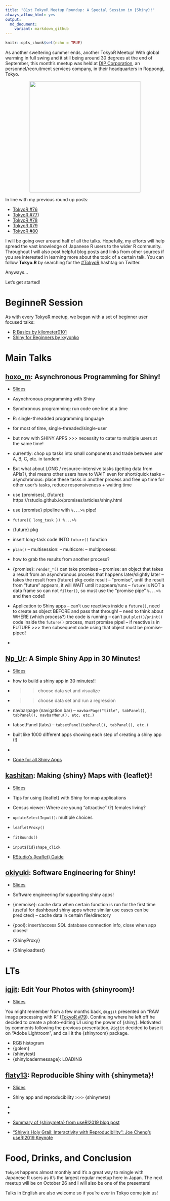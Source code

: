```yaml
---
title: "81st TokyoR Meetup Roundup: A Special Session in {Shiny}!"
always_allow_html: yes
output: 
  md_document:
    variant: markdown_github
---
```


```r
knitr::opts_chunk$set(echo = TRUE)
```

As another sweltering summer ends, another TokyoR Meetup! With global warming in full swing and it still being around 30 degrees at the end of September, this month's meetup was held at [DIP Corporation](https://www.dip-net.co.jp/), an personnel/recruitment services company, in their headquarters in Roppongi, Tokyo.

<img src="https://i.imgur.com/UlstyyS.png" style="display: block; margin: auto;" width = "350" />

In line with my previous round up posts:

- [TokyoR #76](https://ryo-n7.github.io/2019-03-07-tokyoR-76-roundup/)
- [TokyoR #77](https://ryo-n7.github.io/2019-04-24-tokyoR-77/)) 
- [TokyoR #78](https://ryo-n7.github.io/2019-05-31-tokyoR-78-roundup/) 
- [TokyoR #79](https://ryo-n7.github.io/2019-07-05-tokyoR-79-roundup/)
- [TokyoR #80](https://ryo-n7.github.io/2019-08-02-tokyoR-80-roundup/)

I will be going over around half of all the talks. Hopefully, my efforts will help spread the vast knowledge of Japanese R users to the wider R community. Throughout I will also post helpful blog posts and links from other sources if you are interested in learning more about the topic of a certain talk. You can follow __Tokyo.R__ by searching for the [#TokyoR](https://twitter.com/hashtag/TokyoR) hashtag on Twitter.

Anyways...

Let's get started!

# BeginneR Session

As with every [TokyoR](http://tokyor.connpass.com/) meetup, we began with a set of beginner user focused talks:

- [R Basics by kilometer0101](https://speakerdeck.com/kilometer/tokyo-dot-r-number-81-introduction-and-demonstration)
- [Shiny for Beginners by kyyonko](https://speakerdeck.com/kyyonko/di-81hui-tokyor-chu-xin-zhe-setusiyon2-hazimetefalseshiny-80e4f56b-198d-4d7d-a4e0-df1097aa226d)

# Main Talks

## [hoxo_m](https://twitter.com/hoxo_m): Asynchronous Programming for Shiny!
* [Slides](https://www.slideshare.net/hoxo_m/shiny-177170789)

- Asynchronous programming with Shiny
- Synchronous programming: run code one line at a time
- R: single-threadded programming language
- for most of time, single-threaded/single-user 
- but now with SHINY APPS >>> necessity to cater to multiple users at the same time!
- currently: chop up tasks into small components and trade between user A, B, C, etc. in tandem!
- But what about LONG / resource-intensive tasks (getting data from APIs?), thsi means other users have to WAIT even for short/quick tasks 
-- asynchronous: place these tasks in another process and free up time for other user's tasks, reduce responsiveness + waiting time
- use {promises}, {future}: https://rstudio.github.io/promises/articles/shiny.html
- use {promise} pipeline with `%...>%` pipe!
- `future({ long_task }) %...>%`
- {future} pkg
- insert long-task code INTO `future()` function 
- `plan()` 
-- multisession:
-- multicore:
-- multiprosess:
- how to grab the results from another process?
- {promise}: `render_*()` can take promises
-- promise: an object that takes a result from an asynchronous process that happens later/slightly later
-- takes the result from {future} pkg code result
-- "promise", until the result from "future" appears, it will WAIT until it appears/runs
-- `future` is NOT a data frame so can not `filter()`, so must use the "promise pipe" `%...>%` and then code!!
- Application to Shiny apps
-- can't use reactives inside a `future()`, need to create as object BEFORE and pass that through!
-- need to think about WHERE (which process?) the code is running 
-- can't put `plot()`/`print()` code inside the `future()` process, must promise pipe!
-- if reactive is in FUTURE >>> then subsequent code using that object must be promise-piped!
-

## [Np_Ur](https://twitter.com/Np_Ur_): A Simple Shiny App in 30 Minutes!
* [Slides](https://github.com/chan-ume/tokyoR81)

- how to build a shiny app in 30 minutes!!
- >> choose data set and visualize 
- >> choose data set and run a regression
- navbarpage (navigation bar)
-- `navbarPage("title", tabPanel(), tabPanel(), navbarMenu(), etc. etc.)`
- tabsetPanel (tabs)
-- `tabsetPanel(tabPanel(), tabPanel(), etc.)`
- built like 1000 different apps showing each step of creating  a shiny app (!)
-

- [Code for all Shiny Apps](https://github.com/chan-ume/tokyoR81)

## [kashitan](https://twitter.com/kashitan/): Making {shiny} Maps with {leaflet}!
* [Slides](https://www.slideshare.net/kashitan/shinyleaflettips-177070514)

- Tips for using {leaflet} with Shiny for map applications
- Census viewer: Where are young "attractive" (?) females living?
- `updateSelectInput()`: multiple choices
- `leafletProxy()`
- `fitBounds()`
- `input${id}shape_click`

- [RStudio's {leaflet} Guide](https://rstudio.github.io/leaflet/)

## [okiyuki](https://twitter.com/okiyuki99): Software Engineering for Shiny!
* [Slides](https://speakerdeck.com/okiyuki99/190928-tokyor81-shiny)

- Software engineering for supporting shiny apps!
- {memoise}: cache data when certain function is run for the first time (useful for dashboard shiny apps where similar use cases can be predicted)
-- cache data in certain file/directory 
- {pool}: insert/access SQL database connection info, close when app closes!
- {ShinyProxy}
- {Shinyloadtest}

# LTs

## [igjit](https://twitter.com/igjit): Edit Your Photos with {shinyroom}!
* [Slides](https://igjit.github.io/slides/2019/09/shinyroom/#/)

You might remember from a few months back, `@igjit` presented on "RAW image processing with R" ([TokyoR #79](https://ryo-n7.github.io/2019-07-05-tokyoR-79-roundup/)). Continuing where he left off he decided to create a photo-editing UI using the power of {shiny}. Motivated by comments following the previous presentation, `@igjit` decided to base it on "Adobe Lightroom", and call it the {shinyroom} package.


- RGB histogram
- {golem}
- {shinytest}
- {shinyloadermessage}: LOADING

## [flaty13](https://twitter.com/flaty13): Reproducible Shiny with {shinymeta}!
* [Slides](https://docs.google.com/presentation/d/1aHRVEE05L7HO90TsTTFNsJZsVH-oI2umYlNR3NuXbac/edit)

- Shiny app and reproducibility >>> {shinymeta}
- 
-

- [Summary of {shinymeta} from useR!2019 blog post](https://ryo-n7.github.io/2019-07-21-user2019-reflections/)
- ["Shiny's Holy Grail: Interactivity with Reproducibility": Joe Cheng's useR!2019 Keynote](https://www.youtube.com/watch?v=mhDxTIz0-0M)




# Food, Drinks, and Conclusion

`TokyoR` happens almost monthly and it’s a great way to mingle with Japanese R users as it's the largest regular meetup here in Japan. The next meetup will be on October 26 and I will also be one of the presenters!

Talks in English are also welcome so if you’re ever in Tokyo come join us!